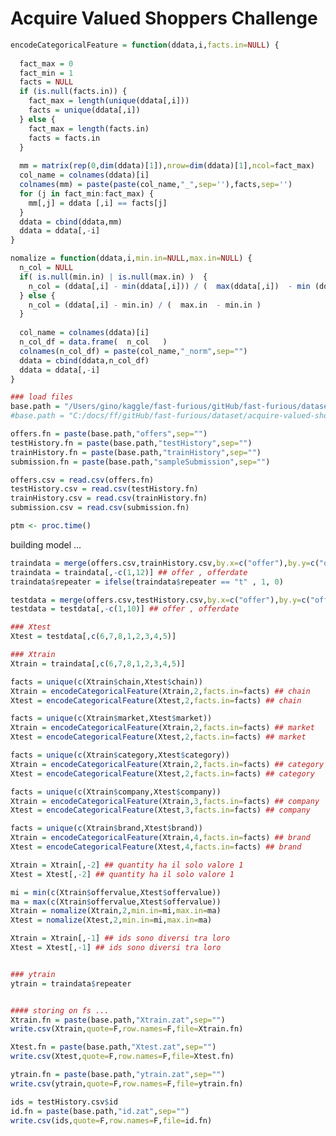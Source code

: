 Acquire Valued Shoppers Challenge 
========================================================

```r
encodeCategoricalFeature = function(ddata,i,facts.in=NULL) {
  
  fact_max = 0
  fact_min = 1 
  facts = NULL
  if (is.null(facts.in)) {
    fact_max = length(unique(ddata[,i]))
    facts = unique(ddata[,i])
  } else {
    fact_max = length(facts.in)
    facts = facts.in
  }
  
  mm = matrix(rep(0,dim(ddata)[1]),nrow=dim(ddata)[1],ncol=fact_max)
  col_name = colnames(ddata)[i]
  colnames(mm) = paste(paste(col_name,"_",sep=''),facts,sep='')
  for (j in fact_min:fact_max) {
    mm[,j] = ddata [,i] == facts[j]
  }  
  ddata = cbind(ddata,mm)
  ddata = ddata[,-i]
}

nomalize = function(ddata,i,min.in=NULL,max.in=NULL) {
  n_col = NULL
  if( is.null(min.in) | is.null(max.in) )  { 
    n_col = (ddata[,i] - min(ddata[,i])) / (  max(ddata[,i])  - min (ddata[,i]) )
  } else {
    n_col = (ddata[,i] - min.in) / (  max.in  - min.in )
  }
  
  col_name = colnames(ddata)[i]
  n_col_df = data.frame(  n_col   )
  colnames(n_col_df) = paste(col_name,"_norm",sep="")
  ddata = cbind(ddata,n_col_df)
  ddata = ddata[,-i]
}
```

```r
### load files 
base.path = "/Users/gino/kaggle/fast-furious/gitHub/fast-furious/dataset/acquire-valued-shoppers-challenge/"
#base.path = "C:/docs/ff/gitHub/fast-furious/dataset/acquire-valued-shoppers-challenge/"

offers.fn = paste(base.path,"offers",sep="")
testHistory.fn = paste(base.path,"testHistory",sep="")
trainHistory.fn = paste(base.path,"trainHistory",sep="")
submission.fn = paste(base.path,"sampleSubmission",sep="")

offers.csv = read.csv(offers.fn)
testHistory.csv = read.csv(testHistory.fn)
trainHistory.csv = read.csv(trainHistory.fn)
submission.csv = read.csv(submission.fn)

ptm <- proc.time()
```

building model ... 

```r

traindata = merge(offers.csv,trainHistory.csv,by.x=c("offer"),by.y=c("offer"),all.x=F,all.y=F)
traindata = traindata[,-c(1,12)] ## offer , offerdate
traindata$repeater = ifelse(traindata$repeater == "t" , 1, 0) 

testdata = merge(offers.csv,testHistory.csv,by.x=c("offer"),by.y=c("offer"),all.x=F,all.y=F)
testdata = testdata[,-c(1,10)] ## offer , offerdate

### Xtest 
Xtest = testdata[,c(6,7,8,1,2,3,4,5)]

### Xtrain 
Xtrain = traindata[,c(6,7,8,1,2,3,4,5)]

facts = unique(c(Xtrain$chain,Xtest$chain))
Xtrain = encodeCategoricalFeature(Xtrain,2,facts.in=facts) ## chain 
Xtest = encodeCategoricalFeature(Xtest,2,facts.in=facts) ## chain 

facts = unique(c(Xtrain$market,Xtest$market))
Xtrain = encodeCategoricalFeature(Xtrain,2,facts.in=facts) ## market
Xtest = encodeCategoricalFeature(Xtest,2,facts.in=facts) ## market

facts = unique(c(Xtrain$category,Xtest$category))
Xtrain = encodeCategoricalFeature(Xtrain,2,facts.in=facts) ## category
Xtest = encodeCategoricalFeature(Xtest,2,facts.in=facts) ## category

facts = unique(c(Xtrain$company,Xtest$company))
Xtrain = encodeCategoricalFeature(Xtrain,3,facts.in=facts) ## company
Xtest = encodeCategoricalFeature(Xtest,3,facts.in=facts) ## company

facts = unique(c(Xtrain$brand,Xtest$brand))
Xtrain = encodeCategoricalFeature(Xtrain,4,facts.in=facts) ## brand
Xtest = encodeCategoricalFeature(Xtest,4,facts.in=facts) ## brand

Xtrain = Xtrain[,-2] ## quantity ha il solo valore 1
Xtest = Xtest[,-2] ## quantity ha il solo valore 1

mi = min(c(Xtrain$offervalue,Xtest$offervalue))
ma = max(c(Xtrain$offervalue,Xtest$offervalue))
Xtrain = nomalize(Xtrain,2,min.in=mi,max.in=ma)
Xtest = nomalize(Xtest,2,min.in=mi,max.in=ma)

Xtrain = Xtrain[,-1] ## ids sono diversi tra loro 
Xtest = Xtest[,-1] ## ids sono diversi tra loro 


### ytrain 
ytrain = traindata$repeater


#### storing on fs ...
Xtrain.fn = paste(base.path,"Xtrain.zat",sep="")
write.csv(Xtrain,quote=F,row.names=F,file=Xtrain.fn)

Xtest.fn = paste(base.path,"Xtest.zat",sep="")
write.csv(Xtest,quote=F,row.names=F,file=Xtest.fn)

ytrain.fn = paste(base.path,"ytrain.zat",sep="")
write.csv(ytrain,quote=F,row.names=F,file=ytrain.fn)

ids = testHistory.csv$id
id.fn = paste(base.path,"id.zat",sep="")
write.csv(ids,quote=F,row.names=F,file=id.fn)
```